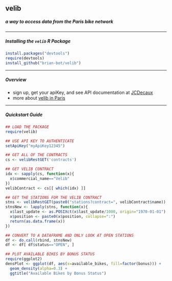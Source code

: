## velib
##### a way to access data from the Paris bike network

-----

##### Installing the `velib` R Package

```r
install.packages("devtools")
require(devtools)
install_github("brian-bot/velib")
```

-----

##### Overview

* sign up, get your apiKey, and see API documentation at [JCDecaux](https://developer.jcdecaux.com/#/opendata/vls?page=getstarted)
* more about [velib in Paris](http://en.velib.paris.fr/)

-----

##### Quickstart Guide

```r
## LOAD THE PACKAGE
require(velib)

## USE API KEY TO AUTHENTICATE
setApiKey("myApiKey12345")

## GET ALL OF THE CONTRACTS
cs <- velibRestGET('contracts')

## GET VELIB CONTRACT
idx <- sapply(cs, function(x){
  x$commercial_name=="Velib"
})
velibContract <- cs[[ which(idx) ]]

## GET THE STATIONS FOR THE VELIB CONTRACT
stns <- velibRestGET(paste0("stations?contract=", velibContract$name))
stnsNew <- lapply(stns, function(x){
  x$last_update <- as.POSIXct(x$last_update/1000, origin="1970-01-01")
  x$position <- paste0(x$position, collapse=":")
  return(as.data.frame(x))
})

## CONVERT TO A DATAFRAME AND ONLY LOOK AT OPEN STATIONS
df <- do.call(rbind, stnsNew)
df <- df[ df$status=="OPEN", ]

## PLOT AVAILABLE BIKES BY BONUS STATUS
require(ggplot2)
densPlot <- ggplot(df, aes(x=available_bikes, fill=factor(bonus))) + 
  geom_density(alpha=0.3) + 
  ggtitle("Available Bikes by Bonus Status")
```
